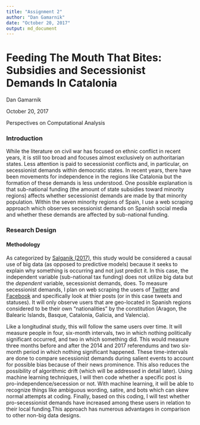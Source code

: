```yaml
---
title: "Assignment 2"
author: "Dan Gamarnik"
date: "October 20, 2017"
output: md_document
---
```




# Feeding The Mouth That Bites: Subsidies and Secessionist Demands In Catalonia 

Dan Gamarnik

October 20, 2017 

Perspectives on Computational Analysis


### Introduction 

While the literature on civil war has focused on ethnic conflict in recent years, it is still too broad and focuses almost exclusively on authoritarian states. Less attention is paid to secessionist conflicts and, in particular, on secessionist demands within democratic states. In recent years, there have been movements for independence in the regions like Catalonia but the formation of these demands is less understood. One possible explanation is that sub-national funding (the amount of state subsidies toward minority regions) affects whether secessionist demands are made by that minority population. Within the seven minority regions of Spain, I use a web scraping approach which observes secessionist demands on Spanish social media and whether these demands are affected by sub-national funding.


### Research Design 

#### Methodology

As categorized  by [Salganik (2017)](http://www.bitbybitbook.com/en/observing-behavior/designs/forecasting/), this study would be considered a causal use of big data (as opposed to predictive models) because it seeks to explain why something is occurring and not just predict it. In this case,  the independent variable (sub-national tax funding) does not utilize big data but the *dependent* variable, secessionist demands, does. To measure secessionist demands, I plan on web scraping the users of [Twitter](https://twitter.com/) and [Facebook](https://www.facebook.com/) and specifically look at thier posts (or in this case tweets and statuses). It will only observe users that are geo-located in Spanish regions considered to be their own "nationalities" by the constitution (Aragon, the Balearic Islands, Basque, Catalonia, Galicia, and Valencia).   

Like a longitudinal study, this will follow the same users over time. It will measure people in four, six-month intervals, two in which nothing politically significant occurred, and two in which something did. This would measure three months before and after the 2014 and 2017 referendums and two six-month period in which nothing significant happened. These time-intervals are done to compare secessionist demands during salient events to account for possible bias because of their news prominence. This also reduces the possibility of algorithmic drift (which will be addressed in detail later). Using machine learning techniques, I will then code whether a specific post is pro-independence/secession or not. With machine learning, it will be able to recognize things like ambiguous wording, satire, and bots which can skew normal attempts at coding. Finally, based on this coding, I will test whether pro-secessionist demands have increased among these users in relation to their local funding.This approach has numerous advantages in comparison to other non-big data designs.  
  


